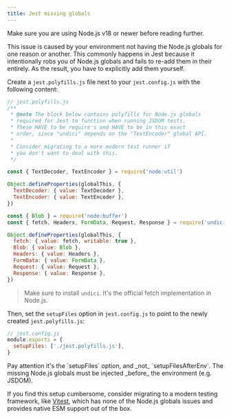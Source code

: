 ```yaml
---
title: Jest missing globals
---
```



<Warning>
  Make sure you are using Node.js v18 or newer before reading further.
</Warning>

This issue is caused by your environment not having the Node.js globals for one reason or another. This commonly happens in Jest because it intentionally robs you of Node.js globals and fails to re-add them in their entirely. As the result, you have to explicitly add them yourself.

Create a `jest.polyfills.js` file next to your `jest.config.js` with the following content:

```js
// jest.polyfills.js
/**
 * @note The block below contains polyfills for Node.js globals
 * required for Jest to function when running JSDOM tests.
 * These HAVE to be require's and HAVE to be in this exact
 * order, since "undici" depends on the "TextEncoder" global API.
 *
 * Consider migrating to a more modern test runner if
 * you don't want to deal with this.
 */

const { TextDecoder, TextEncoder } = require('node:util')

Object.defineProperties(globalThis, {
  TextDecoder: { value: TextDecoder },
  TextEncoder: { value: TextEncoder },
})

const { Blob } = require('node:buffer')
const { fetch, Headers, FormData, Request, Response } = require('undici')

Object.defineProperties(globalThis, {
  fetch: { value: fetch, writable: true },
  Blob: { value: Blob },
  Headers: { value: Headers },
  FormData: { value: FormData },
  Request: { value: Request },
  Response: { value: Response },
})
```

> Make sure to install `undici`. It's the official fetch implementation in Node.js.

Then, set the `setupFiles` option in `jest.config.js` to point to the newly created `jest.polyfills.js`:

```js {3}
// jest.config.js
module.exports = {
  setupFiles: ['./jest.polyfills.js'],
}
```

<Warning>
  Pay attention it's the `setupFiles` option, and _not_ `setupFilesAfterEnv`.
  The missing Node.js globals must be injected _before_ the environment (e.g.
  JSDOM).
</Warning>

If you find this setup cumbersome, consider migrating to a modern testing framework, like [Vitest](https://vitest.dev/), which has none of the Node.js globals issues and provides native ESM support out of the box.
